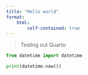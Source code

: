```yaml
---
title: "Hello world"
format:
    html:
        self-contained: true
---
```


> Testing out Quarto

```python
from datetime import datetime

print(datetime.now())
```